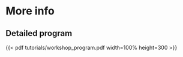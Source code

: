 # More info {.unnumbered}

## Detailed program

{{< pdf tutorials/workshop_program.pdf width=100% height=300 >}}

